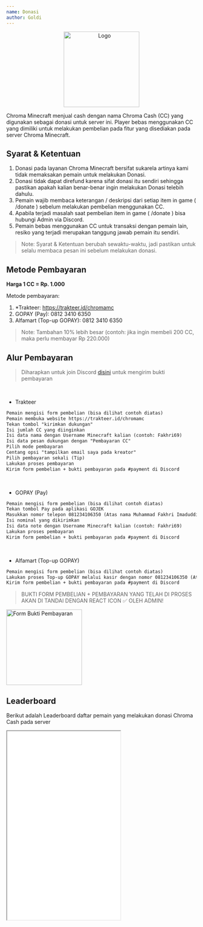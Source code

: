 ```yaml
---
name: Donasi
author: Goldi
---
```


<center>
  <img src="/img/logo.png" alt="Logo" width="200" />
</center>


Chroma Minecraft menjual cash dengan nama Chroma Cash (CC) yang digunakan sebagai
donasi untuk server ini. Player bebas menggunakan CC yang dimiliki untuk melakukan
pembelian pada fitur yang disediakan pada server Chroma Minecraft.

## Syarat & Ketentuan

1. Donasi pada layanan Chroma Minecraft bersifat sukarela artinya kami tidak memaksakan pemain untuk melakukan Donasi.
2. Donasi tidak dapat direfund karena sifat donasi itu sendiri sehingga pastikan apakah kalian benar-benar ingin melakukan Donasi telebih dahulu.
3. Pemain wajib membaca keterangan / deskripsi dari setiap item in game ( /donate ) sebelum melakukan pembelian menggunakan CC.
4. Apabila terjadi masalah saat pembelian item in game ( /donate ) bisa hubungi Admin via Discord.
5. Pemain bebas menggunakan CC untuk transaksi dengan pemain lain, resiko yang terjadi merupakan tanggung jawab pemain itu sendiri.

> Note: Syarat & Ketentuan berubah sewaktu-waktu, jadi pastikan untuk selalu membaca pesan ini sebelum melakukan donasi.

## Metode Pembayaran

**Harga 1 CC = Rp. 1.000**

Metode pembayaran:

1. \*Trakteer: https://trakteer.id/chromamc
2. GOPAY (Pay): 0812 3410 6350
3. Alfamart (Top-up GOPAY): 0812 3410 6350

> Note: Tambahan 10% lebih besar (contoh: jika ingin membeli 200 CC, maka perlu membayar Rp 220.000)

## Alur Pembayaran

> Diharapkan untuk join Discord [disini](https://discord.chroma-gaming.xyz) untuk mengirim bukti pembayaran

<br />

- Trakteer

```md
Pemain mengisi form pembelian (bisa dilihat contoh diatas)
Pemain membuka website https://trakteer.id/chromamc
Tekan tombol "kirimkan dukungan"
Isi jumlah CC yang diinginkan
Isi data nama dengan Username Minecraft kalian (contoh: Fakhri69)
Isi data pesan dukungan dengan "Pembayaran CC"
Pilih mode pembayaran
Centang opsi "tampilkan email saya pada kreator"
Pilih pembayaran sekali (Tip)
Lakukan proses pembayaran
Kirim form pembelian + bukti pembayaran pada #payment di Discord
```

<br />

- GOPAY (Pay)

```md
Pemain mengisi form pembelian (bisa dilihat contoh diatas)
Tekan tombol Pay pada aplikasi GOJEK
Masukkan nomor telepon 081234106350 (Atas nama Muhammad Fakhri Imaduddin)
Isi nominal yang dikirimkan
Isi data note dengan Username Minecraft kalian (contoh: Fakhri69)
Lakukan proses pembayaran
Kirim form pembelian + bukti pembayaran pada #payment di Discord
```

<br />

- Alfamart (Top-up GOPAY)

```md
Pemain mengisi form pembelian (bisa dilihat contoh diatas)
Lakukan proses Top-up GOPAY melalui kasir dengan nomor 081234106350 (Atas nama Muhammad Fakhri Imaduddin)
Kirim form pembelian + bukti pembayaran pada #payment di Discord
```

> BUKTI FORM PEMBELIAN + PEMBAYARAN YANG TELAH DI PROSES AKAN DI TANDAI DENGAN REACT ICON ✅ OLEH ADMIN!

<img src="/img/form-donasi-approved.png" alt="Form Bukti Pembayaran" width="200" />

## Leaderboard

Berikut adalah Leaderboard daftar pemain yang melakukan donasi Chroma Cash pada server

<iframe height="500px" seamless scrolling="yes" src={LIST_URL.LEADERBOARD} />
